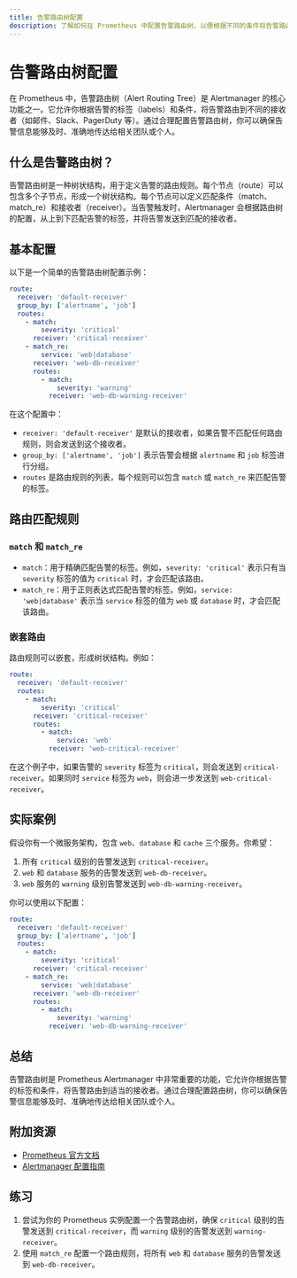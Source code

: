 ```yaml
---
title: 告警路由树配置
description: 了解如何在 Prometheus 中配置告警路由树，以便根据不同的条件将告警路由到适当的接收者。
---
```


# 告警路由树配置

在 Prometheus 中，告警路由树（Alert Routing Tree）是 Alertmanager 的核心功能之一。它允许你根据告警的标签（labels）和条件，将告警路由到不同的接收者（如邮件、Slack、PagerDuty 等）。通过合理配置告警路由树，你可以确保告警信息能够及时、准确地传达给相关团队或个人。

## 什么是告警路由树？

告警路由树是一种树状结构，用于定义告警的路由规则。每个节点（route）可以包含多个子节点，形成一个树状结构。每个节点可以定义匹配条件（match、match_re）和接收者（receiver）。当告警触发时，Alertmanager 会根据路由树的配置，从上到下匹配告警的标签，并将告警发送到匹配的接收者。

## 基本配置

以下是一个简单的告警路由树配置示例：

```yaml
route:
  receiver: 'default-receiver'
  group_by: ['alertname', 'job']
  routes:
    - match:
        severity: 'critical'
      receiver: 'critical-receiver'
    - match_re:
        service: 'web|database'
      receiver: 'web-db-receiver'
      routes:
        - match:
            severity: 'warning'
          receiver: 'web-db-warning-receiver'
```

在这个配置中：

- `receiver: 'default-receiver'` 是默认的接收者，如果告警不匹配任何路由规则，则会发送到这个接收者。
- `group_by: ['alertname', 'job']` 表示告警会根据 `alertname` 和 `job` 标签进行分组。
- `routes` 是路由规则的列表，每个规则可以包含 `match` 或 `match_re` 来匹配告警的标签。

## 路由匹配规则

### `match` 和 `match_re`

- `match`：用于精确匹配告警的标签。例如，`severity: 'critical'` 表示只有当 `severity` 标签的值为 `critical` 时，才会匹配该路由。
- `match_re`：用于正则表达式匹配告警的标签。例如，`service: 'web|database'` 表示当 `service` 标签的值为 `web` 或 `database` 时，才会匹配该路由。

### 嵌套路由

路由规则可以嵌套，形成树状结构。例如：

```yaml
route:
  receiver: 'default-receiver'
  routes:
    - match:
        severity: 'critical'
      receiver: 'critical-receiver'
      routes:
        - match:
            service: 'web'
          receiver: 'web-critical-receiver'
```

在这个例子中，如果告警的 `severity` 标签为 `critical`，则会发送到 `critical-receiver`。如果同时 `service` 标签为 `web`，则会进一步发送到 `web-critical-receiver`。

## 实际案例

假设你有一个微服务架构，包含 `web`、`database` 和 `cache` 三个服务。你希望：

1. 所有 `critical` 级别的告警发送到 `critical-receiver`。
2. `web` 和 `database` 服务的告警发送到 `web-db-receiver`。
3. `web` 服务的 `warning` 级别告警发送到 `web-db-warning-receiver`。

你可以使用以下配置：

```yaml
route:
  receiver: 'default-receiver'
  group_by: ['alertname', 'job']
  routes:
    - match:
        severity: 'critical'
      receiver: 'critical-receiver'
    - match_re:
        service: 'web|database'
      receiver: 'web-db-receiver'
      routes:
        - match:
            severity: 'warning'
          receiver: 'web-db-warning-receiver'
```

## 总结

告警路由树是 Prometheus Alertmanager 中非常重要的功能，它允许你根据告警的标签和条件，将告警路由到适当的接收者。通过合理配置路由树，你可以确保告警信息能够及时、准确地传达给相关团队或个人。

## 附加资源

- [Prometheus 官方文档](https://prometheus.io/docs/alerting/latest/configuration/)
- [Alertmanager 配置指南](https://prometheus.io/docs/alerting/latest/configuration/)

## 练习

1. 尝试为你的 Prometheus 实例配置一个告警路由树，确保 `critical` 级别的告警发送到 `critical-receiver`，而 `warning` 级别的告警发送到 `warning-receiver`。
2. 使用 `match_re` 配置一个路由规则，将所有 `web` 和 `database` 服务的告警发送到 `web-db-receiver`。
